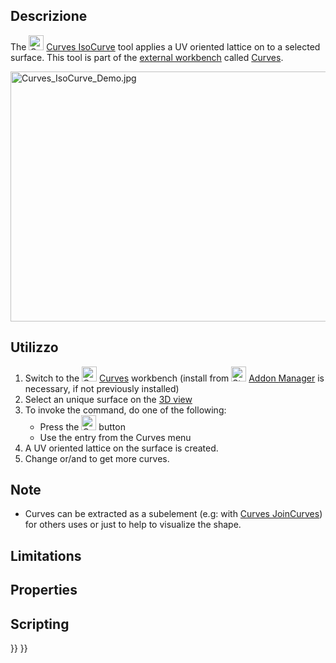 <languages/>

{{Docnav
|[[Curves_ParametricSolid|ParametricSolid]]
|[[Curves_SketchOnSurface|SketchOnSurface]]
|[[Curves_Workbench|Curves]]
|IconL=Curves_ParametricSolid.svg
|IconR=Curves_SketchOnSurface.svg
|IconC=Curves_workbench_icon.svg
}}

{{GuiCommand
|Name=Curves IsoCurve
|MenuLocation=Surfaces → IsoCurve
|Workbenches=[[Curves_Workbench|Curves]]
|SeeAlso=[[Curves_JoinCurve|Curves JoinCurves]]
}}

==Descrizione==

The [[Image:Curves_IsoCurve.svg|24px]] [[Curves_IsoCurve|Curves IsoCurve]] tool applies a UV oriented lattice on to a selected surface. This tool is part of the [[External_workbenches|external workbench]] called [[Curves_Workbench|Curves]].

[[File:Curves_IsoCurve_Demo.jpg|600x400px]]
{{Caption|Above: shows the before (left) and after (right) surface applied IsoCurve}}

==Utilizzo==

# Switch to the [[Image:Curves_workbench_icon.svg|24px]] [[Curves_Workbench|Curves]] workbench (install from [[Image:Std_AddonMgr.svg|24px]] [[Std_AddonMgr|Addon Manager]] is necessary, if not previously installed)
# Select an unique surface on the [[3D_view|3D view]]
# To invoke the command, do one of the following:
#* Press the [[Image:Curves_IsoCurve.svg|24px]] button
#* Use the {{MenuCommand|Surfaces → IsoCurve}} entry from the Curves menu
# A UV oriented lattice on the surface is created.
# Change {{incode|NumberU}} or/and {{incode|NumberV}} to get more curves.

==Note==

* Curves can be extracted as a subelement (e.g: with [[Curves_JoinCurve|Curves JoinCurves]]) for others uses or just to help to visualize the shape.

==Limitations==


==Properties==


==Scripting==


{{Docnav
|[[Curves_ParametricSolid|ParametricSolid]]
|[[Curves_SketchOnSurface|SketchOnSurface]]
|[[Curves_Workbench|Curves]]
|IconL=Curves_ParametricSolid.svg
|IconR=Curves_SketchOnSurface.svg
|IconC=Curves_workbench_icon.svg
}}

{{Curves Tools navi{{#translation:}}}}
{{Userdocnavi{{#translation:}}}}